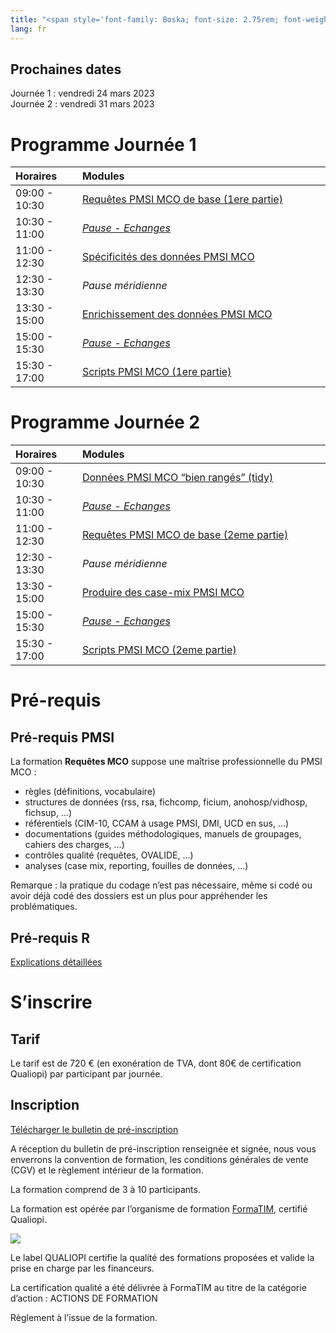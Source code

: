 ```yaml
---
title: "<span style='font-family: Boska; font-size: 2.75rem; font-weight: 800;'>Formation Requêtes MCO</span>"
lang: fr
---
```


::: {.callout-note}
## Prochaines dates
Journée 1 : vendredi 24 mars 2023  
Journée 2 : vendredi 31 mars 2023
:::


# Programme Journée 1

| Horaires      | Modules                                               |
|:--------------|:------------------------------------------------------|
| 09:00 - 10:30 | [Requêtes PMSI MCO de base (1ere partie)](pmsi_mco_requete_day1_module1.html) |
| 10:30 - 11:00 | [*Pause - Echanges*](../pause.qmd)                                        |
| 11:00 - 12:30 | [Spécificités des données PMSI MCO](pmsi_mco_requete_day1_module2.html)  |
| 12:30 - 13:30 | *Pause méridienne*                                         |
| 13:30 - 15:00 | [Enrichissement des données PMSI MCO](pmsi_mco_requete_day1_module3.html)                                |
| 15:00 - 15:30 | [*Pause - Echanges*](../pause.qmd)                                |
| 15:30 - 17:00 | [Scripts PMSI MCO (1ere partie)](pmsi_mco_requete_day1_module4.html)|

# Programme Journée 2

| Horaires      | Modules                                               |
|:--------------|:------------------------------------------------------|
| 09:00 - 10:30 | [Données PMSI MCO "bien rangés" (tidy)](pmsi_mco_requete_day2_module1.html) |
| 10:30 - 11:00 | [*Pause - Echanges*](../pause.qmd)                                      |
| 11:00 - 12:30 | [Requêtes PMSI MCO de base (2eme partie)](pmsi_mco_requete_day2_module2.html)  |
| 12:30 - 13:30 | *Pause méridienne*                                         |
| 13:30 - 15:00 | [Produire des case-mix PMSI MCO](pmsi_mco_requete_day2_module3.html)                                |
| 15:00 - 15:30 | [*Pause - Echanges*](../pause.qmd)                                     |
| 15:30 - 17:00 | [Scripts PMSI MCO (2eme partie)](pmsi_mco_requete_day2_module4.html)|

# Pré-requis  

## Pré-requis PMSI

La formation **Requêtes MCO** suppose une maîtrise professionnelle du PMSI MCO :

-  règles (définitions, vocabulaire)
-  structures de données (rss, rsa, fichcomp, ficium, anohosp/vidhosp, fichsup, …)
-  référentiels (CIM-10, CCAM à usage PMSI, DMI, UCD en sus, …)
-  documentations (guides méthodologiques, manuels de groupages, cahiers des charges, …)
-  contrôles qualité (requêtes, OVALIDE, …)
-  analyses (case mix, reporting, fouilles de données, …)  

Remarque : la pratique du codage n’est pas nécessaire, même si codé ou avoir déjà codé des dossiers est un plus pour appréhender les problématiques.

## Pré-requis R

[Explications détaillées](../base_R.qmd)

# S'inscrire

## Tarif  

Le tarif est de 720 € (en exonération de TVA, dont 80€ de certification Qualiopi) par participant par journée.  

## Inscription

[Télécharger le bulletin de pré-inscription](https://www.lespmsi.com/bon_de_commande_formation_requetes_mco.pdf)  

A réception du bulletin de pré-inscription renseignée et signée, nous vous enverrons la convention de formation, les conditions générales de vente (CGV) et le règlement intérieur de la formation.  

La formation comprend de 3 à 10 participants.  

La formation est opérée par l'organisme de formation [FormaTIM](https://www.formatim.fr/){target="_blank"}, certifié Qualiopi.  

![](logo_qualiopi.png)

Le label QUALIOPI certifie la qualité des formations proposées et valide la prise en charge par les financeurs.  

La certification qualité a été délivrée à FormaTIM au titre de la catégorie d’action : ACTIONS DE FORMATION  

Règlement à l'issue de la formation.  
